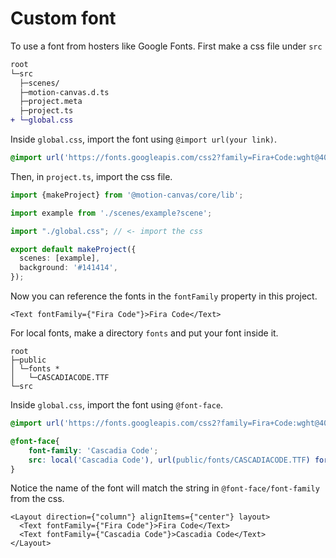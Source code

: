# Custom font

To use a font from hosters like Google Fonts. First make a css file under `src`

```diff
root
└─src
  ├─scenes/
  ├─motion-canvas.d.ts
  ├─project.meta
  ├─project.ts
+ └─global.css
```

Inside `global.css`, import the font using `@import url(your link)`.

```css
@import url('https://fonts.googleapis.com/css2?family=Fira+Code:wght@400;700&display=swap');
```

Then, in `project.ts`, import the css file.

```ts
import {makeProject} from '@motion-canvas/core/lib';

import example from './scenes/example?scene';

import "./global.css"; // <- import the css

export default makeProject({
  scenes: [example],
  background: '#141414',
});

```

Now you can reference the fonts in the `fontFamily` property in this project.

```tsx
<Text fontFamily={"Fira Code"}>Fira Code</Text>
```

For local fonts, make a directory `fonts` and put your font inside it.

```
root
├─public
│ └─fonts *
│   └─CASCADIACODE.TTF
└─src
```

Inside `global.css`, import the font using `@font-face`.

```css
@import url('https://fonts.googleapis.com/css2?family=Fira+Code:wght@400;700&display=swap');

@font-face{
    font-family: 'Cascadia Code';
    src: local('Cascadia Code'), url(public/fonts/CASCADIACODE.TTF) format('truetype');
}
```

Notice the name of the font will match the string in `@font-face/font-family` from the css.

```tsx
<Layout direction={"column"} alignItems={"center"} layout>
  <Text fontFamily={"Fira Code"}>Fira Code</Text>
  <Text fontFamily={"Cascadia Code"}>Cascadia Code</Text>
</Layout>
```
